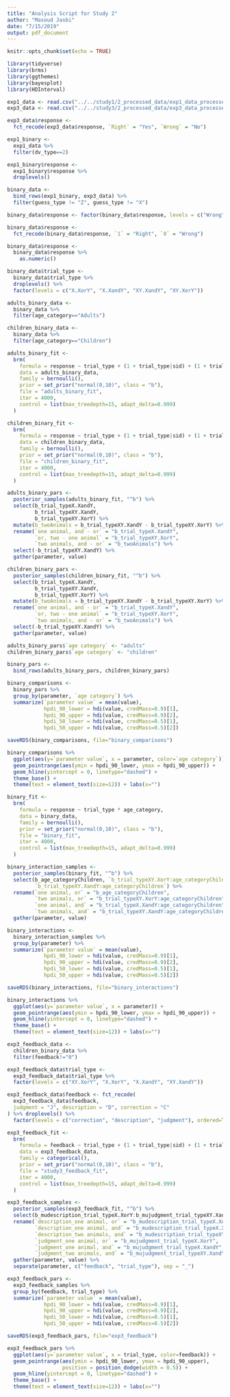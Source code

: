 ```yaml
---
title: "Analysis Script for Study 2"
author: "Masoud Jasbi"
date: "7/15/2019"
output: pdf_document
---
```


```r
knitr::opts_chunk$set(echo = TRUE)
```

```r
library(tidyverse)
library(brms)
library(ggthemes)
library(bayesplot)
library(HDInterval)
```

```r
exp1_data <- read.csv("../../study1/2_processed_data/exp1_data_processed.csv")
exp3_data <- read.csv("../../study3/2_processed_data/exp3_data_processed.csv")
```

```r
exp3_data$response <-
  fct_recode(exp3_data$response, `Right` = "Yes", `Wrong` = "No")

exp1_binary <-
  exp1_data %>%
  filter(dv_type==2)

exp1_binary$response <-
  exp1_binary$response %>%
  droplevels()

binary_data <- 
  bind_rows(exp1_binary, exp3_data) %>%
  filter(guess_type != "Z", guess_type != "X")

binary_data$response <- factor(binary_data$response, levels = c("Wrong", "Right"))

binary_data$response <-
  fct_recode(binary_data$response, `1` = "Right", `0` = "Wrong")

binary_data$response <-
  binary_data$response %>%
    as.numeric()

binary_data$trial_type <-
  binary_data$trial_type %>% 
  droplevels() %>%
  factor(levels = c("X.XorY", "X.XandY", "XY.XandY", "XY.XorY"))
```

```r
adults_binary_data <-
  binary_data %>%
  filter(age_category=="Adults")

children_binary_data <-
  binary_data %>%
  filter(age_category=="Children")

adults_binary_fit <- 
  brm(
    formula = response ~ trial_type + (1 + trial_type|sid) + (1 + trial_type|card),
    data = adults_binary_data,
    family = bernoulli(),
    prior = set_prior("normal(0,10)", class = "b"),
    file = "adults_binary_fit",
    iter = 4000,
    control = list(max_treedepth=15, adapt_delta=0.999) 
  )

children_binary_fit <- 
  brm(
    formula = response ~ trial_type + (1 + trial_type|sid) + (1 + trial_type|card),
    data = children_binary_data,
    family = bernoulli(),
    prior = set_prior("normal(0,10)", class = "b"),
    file = "children_binary_fit",
    iter = 4000,
    control = list(max_treedepth=15, adapt_delta=0.999) 
  )

adults_binary_pars <-
  posterior_samples(adults_binary_fit, "^b") %>%
  select(b_trial_typeX.XandY, 
         b_trial_typeXY.XandY,
         b_trial_typeXY.XorY) %>%
  mutate(b_twoAnimals = b_trial_typeXY.XandY - b_trial_typeXY.XorY) %>%
  rename(`one animal, and - or` = "b_trial_typeX.XandY",
         `or, two - one animal` = "b_trial_typeXY.XorY",
         `two animals, and - or` = "b_twoAnimals") %>%
  select(-b_trial_typeXY.XandY) %>%
  gather(parameter, value)

children_binary_pars <-
  posterior_samples(children_binary_fit, "^b") %>%
  select(b_trial_typeX.XandY, 
         b_trial_typeXY.XandY,
         b_trial_typeXY.XorY) %>%
  mutate(b_twoAnimals = b_trial_typeXY.XandY - b_trial_typeXY.XorY) %>%
  rename(`one animal, and - or` = "b_trial_typeX.XandY",
         `or, two - one animal` = "b_trial_typeXY.XorY",
         `two animals, and - or` = "b_twoAnimals") %>%
  select(-b_trial_typeXY.XandY) %>%
  gather(parameter, value)

adults_binary_pars$`age category` <- "adults"
children_binary_pars$`age category` <- "children"

binary_pars <- 
  bind_rows(adults_binary_pars, children_binary_pars)

binary_comparisons <-
  binary_pars %>%
  group_by(parameter, `age category`) %>%
  summarize(`parameter value` = mean(value),
            hpdi_90_lower = hdi(value, credMass=0.9)[1],
            hpdi_90_upper = hdi(value, credMass=0.9)[2],
            hpdi_50_lower = hdi(value, credMass=0.5)[1],
            hpdi_50_upper = hdi(value, credMass=0.5)[2])

saveRDS(binary_comparisons, file="binary_comparisons")

binary_comparisons %>%
  ggplot(aes(y=`parameter value`, x = parameter, color=`age category`)) + 
  geom_pointrange(aes(ymin = hpdi_90_lower, ymax = hpdi_90_upper)) +
  geom_hline(yintercept = 0, linetype="dashed") +
  theme_base() +
  theme(text = element_text(size=12)) + labs(x="")
```

```r
binary_fit <- 
  brm(
    formula = response ~ trial_type * age_category,
    data = binary_data,
    family = bernoulli(),
    prior = set_prior("normal(0,10)", class = "b"),
    file = "binary_fit",
    iter = 4000,
    control = list(max_treedepth=15, adapt_delta=0.999) 
  )

binary_interaction_samples <-
  posterior_samples(binary_fit, "^b") %>%
  select(b_age_categoryChildren, `b_trial_typeXY.XorY:age_categoryChildren`, `b_trial_typeX.XandY:age_categoryChildren`,
         `b_trial_typeXY.XandY:age_categoryChildren`) %>%
  rename(`one animal, or` = "b_age_categoryChildren",
         `two animals, or` = "b_trial_typeXY.XorY:age_categoryChildren",
         `one animal, and` = "b_trial_typeX.XandY:age_categoryChildren",
         `two animals, and` = "b_trial_typeXY.XandY:age_categoryChildren") %>%
  gather(parameter, value)

binary_interactions <-
  binary_interaction_samples %>%
  group_by(parameter) %>%
  summarize(`parameter value` = mean(value),
            hpdi_90_lower = hdi(value, credMass=0.9)[1],
            hpdi_90_upper = hdi(value, credMass=0.9)[2],
            hpdi_50_lower = hdi(value, credMass=0.5)[1],
            hpdi_50_upper = hdi(value, credMass=0.5)[2])

saveRDS(binary_interactions, file="binary_interactions")

binary_interactions %>%
  ggplot(aes(y=`parameter value`, x = parameter)) + 
  geom_pointrange(aes(ymin = hpdi_90_lower, ymax = hpdi_90_upper)) +
  geom_hline(yintercept = 0, linetype="dashed") +
  theme_base() +
  theme(text = element_text(size=12)) + labs(x="")
```

```r
exp3_feedback_data <-
  children_binary_data %>%
  filter(feedback!="0")

exp3_feedback_data$trial_type <-
  exp3_feedback_data$trial_type %>% 
  factor(levels = c("XY.XorY", "X.XorY", "X.XandY", "XY.XandY"))

exp3_feedback_data$feedback <- fct_recode(
  exp3_feedback_data$feedback,
  judgment = "J", description = "D", correction = "C"
) %>% droplevels() %>%
  factor(levels = c("correction", "description", "judgment"), ordered=TRUE)

exp3_feedback_fit <- 
  brm(
    formula = feedback ~ trial_type + (1 + trial_type|sid) + (1 + trial_type|card),
    data = exp3_feedback_data,
    family = categorical(),
    prior = set_prior("normal(0,10)", class = "b"),
    file = "study3_feedback_fit",
    iter = 4000,
    control = list(max_treedepth=15, adapt_delta=0.999)
  )

exp3_feedback_samples <-
  posterior_samples(exp3_feedback_fit, "^b") %>%
  select(b_mudescription_trial_typeX.XorY:b_mujudgment_trial_typeXY.XandY) %>%
  rename(`description_one animal, or` = "b_mudescription_trial_typeX.XorY",
         `description_one animal, and` = "b_mudescription_trial_typeX.XandY",
         `description_two animals, and` = "b_mudescription_trial_typeXY.XandY",
         `judgment_one animal, or` = "b_mujudgment_trial_typeX.XorY",
         `judgment_one animal, and` = "b_mujudgment_trial_typeX.XandY",
         `judgment_two animals, and` = "b_mujudgment_trial_typeXY.XandY") %>%
  gather(parameter, value) %>%
  separate(parameter, c("feedback", "trial_type"), sep = "_") 

exp3_feedback_pars <-
  exp3_feedback_samples %>%
  group_by(feedback, trial_type) %>%
  summarize(`parameter value` = mean(value),
            hpdi_90_lower = hdi(value, credMass=0.9)[1],
            hpdi_90_upper = hdi(value, credMass=0.9)[2],
            hpdi_50_lower = hdi(value, credMass=0.5)[1],
            hpdi_50_upper = hdi(value, credMass=0.5)[2])

saveRDS(exp3_feedback_pars, file="exp3_feedback")

exp3_feedback_pars %>%
  ggplot(aes(y=`parameter value`, x = trial_type, color=feedback)) + 
  geom_pointrange(aes(ymin = hpdi_90_lower, ymax = hpdi_90_upper), 
                  position = position_dodge(width = 0.5)) +
  geom_hline(yintercept = 0, linetype="dashed") +
  theme_base() +
  theme(text = element_text(size=12)) + labs(x="")
```
